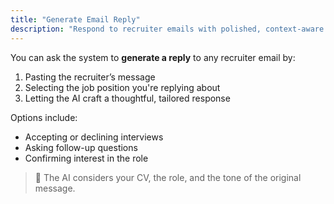 ```yaml
---
title: "Generate Email Reply"
description: "Respond to recruiter emails with polished, context-aware replies."
---
```


You can ask the system to **generate a reply** to any recruiter email by:

1. Pasting the recruiter’s message
2. Selecting the job position you're replying about
3. Letting the AI craft a thoughtful, tailored response

Options include:
- Accepting or declining interviews
- Asking follow-up questions
- Confirming interest in the role

> 📩 The AI considers your CV, the role, and the tone of the original message.